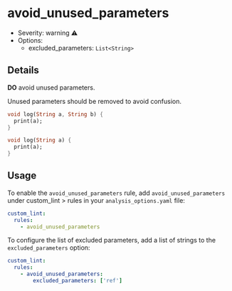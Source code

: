 # avoid_unused_parameters

- Severity: warning ⚠️
- Options:
  - excluded_parameters: `List<String>`

## Details

**DO** avoid unused parameters.

Unused parameters should be removed to avoid confusion.

```dart title="Bad"
void log(String a, String b) {
  print(a);
}
```

```dart title="Good"
void log(String a) {
  print(a);
}
```

## Usage

To enable the `avoid_unused_parameters` rule, add `avoid_unused_parameters` under custom_lint > rules in your `analysis_options.yaml` file:

```yaml
custom_lint:
  rules:
    - avoid_unused_parameters
```

To configure the list of excluded parameters, add a list of strings to the `excluded_parameters` option:

```yaml
custom_lint:
  rules:
    - avoid_unused_parameters:
        excluded_parameters: ['ref']
```
